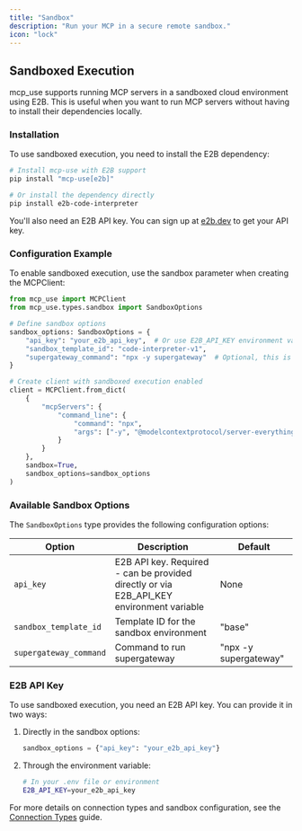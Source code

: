 ---
title: "Sandbox"
description: "Run your MCP in a secure remote sandbox."
icon: "lock"
---

## Sandboxed Execution

mcp_use supports running MCP servers in a sandboxed cloud environment using E2B. This is useful when you want to run MCP servers without having to install their dependencies locally.

### Installation

To use sandboxed execution, you need to install the E2B dependency:

```bash
# Install mcp-use with E2B support
pip install "mcp-use[e2b]"

# Or install the dependency directly
pip install e2b-code-interpreter
```

You'll also need an E2B API key. You can sign up at [e2b.dev](https://e2b.dev) to get your API key.

### Configuration Example

To enable sandboxed execution, use the sandbox parameter when creating the MCPClient:

```python
from mcp_use import MCPClient
from mcp_use.types.sandbox import SandboxOptions

# Define sandbox options
sandbox_options: SandboxOptions = {
    "api_key": "your_e2b_api_key",  # Or use E2B_API_KEY environment variable
    "sandbox_template_id": "code-interpreter-v1",
    "supergateway_command": "npx -y supergateway"  # Optional, this is the default
}

# Create client with sandboxed execution enabled
client = MCPClient.from_dict(
    {
        "mcpServers": {
            "command_line": {
                "command": "npx",
                "args": ["-y", "@modelcontextprotocol/server-everything"]
            }
        }
    },
    sandbox=True,
    sandbox_options=sandbox_options
)
```

### Available Sandbox Options

The `SandboxOptions` type provides the following configuration options:

| Option                 | Description                                                                              | Default               |
| ---------------------- | ---------------------------------------------------------------------------------------- | --------------------- |
| `api_key`              | E2B API key. Required - can be provided directly or via E2B_API_KEY environment variable | None                  |
| `sandbox_template_id`  | Template ID for the sandbox environment                                                  | "base"                |
| `supergateway_command` | Command to run supergateway                                                              | "npx -y supergateway" |

### E2B API Key

To use sandboxed execution, you need an E2B API key. You can provide it in two ways:

1. Directly in the sandbox options:

   ```python
   sandbox_options = {"api_key": "your_e2b_api_key"}
   ```

2. Through the environment variable:
   ```bash
   # In your .env file or environment
   E2B_API_KEY=your_e2b_api_key
   ```

For more details on connection types and sandbox configuration, see the [Connection Types](./connection-types) guide.
